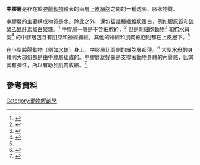 '''中膠層'''是存在於[[腔腸動物|腔腸動物]]體表的兩層[[上皮細胞|上皮細胞]]之間的一種透明、膠狀物質。

中膠層的主要構成物質是水。除此之外，還包括幾種纖維狀蛋白，例如[[膠原質|膠原質]]和[[硫酸乙酰肝素|硫酸乙酰肝素]][[蛋白聚糖|蛋白聚糖]]。<ref>{{cite journal|url=http://linkinghub.elsevier.com/retrieve/pii/0012160691902666|pages=481–494|title=Extracellular matrix (mesoglea) of Hydra vulgaris|journal=Developmental Biology|volume=148|issue=2|accessdate=2018-04-02|doi=10.1016/0012-1606(91)90266-6|author=Michael P. Sarras, Michael E. Madden, Xiaoming Zhang, Sripad Gunwar, Jacquelyn K. Huff, Billy G. Hudson|archive-date=2019-02-20|archive-url=https://web.archive.org/web/20190220220201/https://linkinghub.elsevier.com/retrieve/pii/0012160691902666|dead-url=no}}</ref> 中膠層一般是不含細胞的，<ref name=Josephson20004>{{cite journal|title=THE NEURAL CONTROL OF BEHAVIOR IN SEA ANEMONES|journal=Journal of Experimental Biology|date=2004-06-15|doi=10.1242/jeb.01059|url=http://jeb.biologists.org/content/207/14/2371|language=en|volume=207|issue=14|pages=2371–2372|issn=0022-0949|accessdate=2018-04-02|author=Robert Josephson|archive-date=2018-03-06|archive-url=https://web.archive.org/web/20180306022946/http://jeb.biologists.org/content/207/14/2371|dead-url=no}}</ref> 但是[[刺細胞動物|刺細胞動物]]<ref>{{cite journal|title=Muscular and nervous systems of the cubopolyp (Cnidaria)|journal=Experientia|doi=10.1007/bf01933964|url=https://link.springer.com/article/10.1007/BF01933964|date=1976-08-01|volume=32|issue=8|language=en|pages=1047–1049|issn=0014-4754|accessdate=2018-04-02|author=B. Werner, D. M. Chapman, Ch E. Cutress|archive-date=2018-03-06|archive-url=https://web.archive.org/web/20180306022924/https://link.springer.com/article/10.1007/BF01933964|dead-url=no}}</ref> 和[[栉水母类|栉水母类]]<ref>{{cite journal|title=The nervous system of ctenophores III. Ultrastructure of synapses|journal=Journal of Neurocytology|doi=10.1007/bf01104029|url=https://link.springer.com/article/10.1007/BF01104029|date=1973-09-01|volume=2|issue=3|language=en|pages=249–263|issn=0300-4864|accessdate=2018-04-02|author=Mari-Luz Hernandez-Nicaise|archive-date=2018-03-06|archive-url=https://web.archive.org/web/20180306022857/https://link.springer.com/article/10.1007/BF01104029|dead-url=no}}</ref> 的中膠層包含有[[肌束|肌束]]和[[神經纖維|神經纖維]]。其他的神經和肌肉細胞則都在[[上皮層|上皮層]]下。<ref name=Josephson20004/>

在小型腔腸動物（例如[[水螅|水螅]]）身上，中膠層比兩側的細胞層都薄。<ref>{{cite journal|title=Elimination by Hydra interstitial and nerve cells by means of colchicine|pages=1–13|issn=0021-9533|journal=Journal of Cell Science|volume=21|issue=1|date=1976-6|url=https://www.ncbi.nlm.nih.gov/pubmed/932105|accessdate=2019-02-13|author=R. D. Campbell|pmid=932105|archive-date=2019-02-20|archive-url=https://web.archive.org/web/20190220220201/https://www.ncbi.nlm.nih.gov/pubmed/932105|dead-url=no}}</ref> 大型[[水母|水母]]的身體則大部份都是由中膠層組成的。中膠層就好像是支撐著動物身體的內骨骼，因其富有彈性，所以有助於肌肉收縮。<ref>{{cite journal|title=The diversity of hydrostatic skeletons|journal=Journal of Experimental Biology|date=2012-04-15|doi=10.1242/jeb.056549|url=http://jeb.biologists.org/content/215/8/1247|language=en|volume=215|issue=8|pages=1247–1257|issn=0022-0949|accessdate=2018-04-02|author=William M. Kier|archive-date=2018-03-16|archive-url=https://web.archive.org/web/20180316110042/http://jeb.biologists.org/content/215/8/1247|dead-url=no}}</ref>

== 參考資料 ==
{{reflist}}

[[Category:動物解剖學|Category:動物解剖學]]